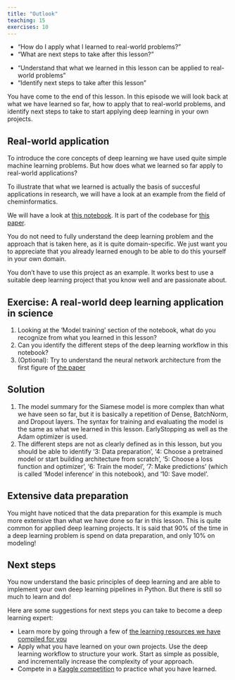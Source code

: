 ```yaml
---
title: "Outlook"
teaching: 15
exercises: 10
---
```


::: questions
- "How do I apply what I learned to real-world problems?"
- "What are next steps to take after this lesson?"
:::

::: objectives
- "Understand that what we learned in this lesson can be applied to real-world problems"
- "Identify next steps to take after this lesson"
:::

You have come to the end of this lesson.
In this episode we will look back at what we have learned so far, how to apply that to real-world problems, and identify
next steps to take to start applying deep learning in your own projects.

## Real-world application
To introduce the core concepts of deep learning we have used quite simple machine learning problems.
But how does what we learned so far apply to real-world applications?

To illustrate that what we learned is actually the basis of succesful applications in research,
we will have a look at an example from the field of cheminformatics.

We will have a look at [this notebook](https://github.com/matchms/ms2deepscore/blob/0.4.0/notebooks/MS2DeepScore_tutorial.ipynb).
It is part of the codebase for [this paper](https://doi.org/10.1186/s13321-021-00558-4).

You do not need to fully understand the deep learning problem and the approach that is taken here, as it is quite domain-specific.
We just want you to appreciate that you already learned enough to be able to do this yourself in your own domain.

::: instructor
You don't have to use this project as an example.
It works best to use a suitable deep learning project that you know well and are passionate about.
:::
::: challenge
## Exercise: A real-world deep learning application in science

1. Looking at the 'Model training' section of the notebook, what do you recognize from what you learned in this lesson?
2. Can you identify the different steps of the deep learning workflow in this notebook?
3. (Optional): Try to understand the neural network architecture from the first figure of [the paper](https://doi.org/10.1186/s13321-021-00558-4)

:::: solution
## Solution
1. The model summary for the Siamese model is more complex than what we have seen so far,
but it is basically a repetition of Dense, BatchNorm, and Dropout layers.
The syntax for training and evaluating the model is the same as what we learned in this lesson.
EarlyStopping as well as the Adam optimizer is used.
2. The different steps are not as clearly defined as in this lesson, but you should be able to identify '3: Data preparation',
'4: Choose a pretrained model or start building architecture from scratch', '5: Choose a loss function and optimizer', '6: Train the model',
'7: Make predictions' (which is called 'Model inference' in this notebook), and '10: Save model'.
::::
:::

::: callout
## Extensive data preparation
You might have noticed that the data preparation for this example is much more extensive than what we have done so far
in this lesson. This is quite common for applied deep learning projects. It is said that 90% of the time in a
deep learning problem is spend on data preparation, and only 10% on modeling!
:::

## Next steps
You now understand the basic principles of deep learning and are able to implement your own deep learning pipelines in Python.
But there is still so much to learn and do!

Here are some suggestions for next steps you can take to become a deep learning expert:

* Learn more by going through a few of [the learning resources we have compiled for you](learners/reference.md#external-references)
* Apply what you have learned on your own projects. Use the deep learning workflow to structure your work.
Start as simple as possible, and incrementally increase the complexity of your approach.
* Compete in a [Kaggle competition](https://www.kaggle.com/competitions) to practice what you have learned.
